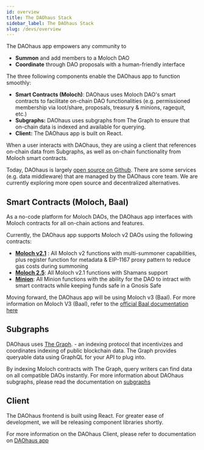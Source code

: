 ```yaml
---
id: overview
title: The DAOhaus Stack
sidebar_label: The DAOhaus Stack
slug: /devs/overview
---
```


The DAOhaus app empowers any community to 
* **Summon** and add members to a Moloch DAO
* **Coordinate** through DAO proposals with a human-friendly interface 

The three following components enable the DAOhaus app to function smoothly: 
* **Smart Contracts (Moloch)**: DAOhaus uses Moloch DAO's smart contracts to facilitate on-chain DAO functionalities (e.g. permissioned membership via loot/share, proposals, treasury & minions, ragequit, etc.) 
* **Subgraphs:** DAOhaus uses subgraphs from The Graph to ensure that on-chain data is indexed and available for querying. 
* **Client:** The DAOhaus app is built on React.

When a user interacts with DAOhaus, they are using a client that references on-chain data from Subgraphs, as well as on-chain functionality from Moloch smart contracts. 

Today, DAOhaus is largely [open source on Github](https://github.com/HausDAO/daohaus-app). There are some services (e.g. data middleware) that are managed by the DAOhaus core team. We are currently exploring more open source and decentralized alternatives. 

## Smart Contracts (Moloch, Baal) 

As a no-code platform for Moloch DAOs, the DAOhaus app interfaces with Moloch contracts for all on-chain actions and features. 

Currently, the DAOhaus app supports Moloch v2 DAOs using the following contracts: 
* [**Moloch v2.1**](https://github.com/HausDAO/Molochv2.1) : All Moloch v2 functions with multi-summoner capabilities, plus register function for metadata & EIP-1167 proxy pattern to reduce gas costs during summoning
* [**Moloch 2.5**](https://github.com/HausDAO/Moloch2.5): All Moloch v2.1 functions with Shamans support
* [**Minion**](https://github.com/HausDAO/MinionSummonerV2): All Minion functions with the ability for the DAO to intract with smart contracts while keeping funds safe in a Gnosis Safe

Moving forward, the DAOhaus app will be using Moloch v3 (Baal). For more information on Moloch V3 (Baal), refer to the [official Baal documentation here ](https://baal-docs.vercel.app/)


## Subgraphs

DAOhaus uses [The Graph](https://thegraph.com/en/).  - an indexing protocol that incentivizes and coordinates indexing of public blockchain data. The Graph provides queryable data using GraphQL for your API to plug into. 

By indexing Moloch contracts with The Graph, query writers can find data on all compatible DAOs instantly. For more information about DAOhaus subgraphs, please read the documentation on [subgraphs](/docs/devs/subgraphs)

## Client

The DAOhaus frontend is built using React. For greater ease of development, we will be releasing component libraries shortly. 

For more information on the DAOhaus Client, please refer to documentation on [DAOhaus app](/docs/devs/app-overview)
